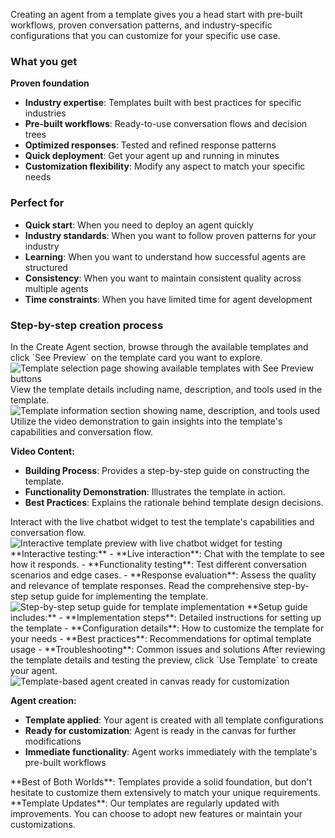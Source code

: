 Creating an agent from a template gives you a head start with pre-built workflows, proven conversation patterns, and industry-specific configurations that you can customize for your specific use case.

### What you get

**Proven foundation**

- **Industry expertise**: Templates built with best practices for specific industries
- **Pre-built workflows**: Ready-to-use conversation flows and decision trees
- **Optimized responses**: Tested and refined response patterns
- **Quick deployment**: Get your agent up and running in minutes
- **Customization flexibility**: Modify any aspect to match your specific needs

### Perfect for

- **Quick start**: When you need to deploy an agent quickly
- **Industry standards**: When you want to follow proven patterns for your industry
- **Learning**: When you want to understand how successful agents are structured
- **Consistency**: When you want to maintain consistent quality across multiple agents
- **Time constraints**: When you have limited time for agent development

### Step-by-step creation process

<Steps>
<Step title="Select template and preview">
  In the Create Agent section, browse through the available templates and click `See Preview` on the template card you want to explore.
  
  <Frame>
  <img src="/images/dashboard/agent/template/step-1-click-see-preview.png" alt="Template selection page showing available templates with See Preview buttons" />
  </Frame>
</Step>

<Step title="Review template details and video demonstration">
  View the template details including name, description, and tools used in the
  template.
  <Frame>
    <img
      src="/images/dashboard/agent/template/step-2-template-preview.png"
      alt="Template information section showing name, description, and tools used"
    />
  </Frame>
  Utilize the video demonstration to gain insights into the template's capabilities and conversation flow.

  **Video Content:**
  - **Building Process**: Provides a step-by-step guide on constructing the template.
  - **Functionality Demonstration**: Illustrates the template in action.
  - **Best Practices**: Explains the rationale behind template design decisions.
</Step>

<Step title="Test interactive agent">
  Interact with the live chatbot widget to test the template's capabilities and
  conversation flow.
  <Frame>
    <img
      src="/images/dashboard/agent/template/step-2-template-interactive.png"
      alt="Interactive template preview with live chatbot widget for testing"
    />
  </Frame>
  **Interactive testing:**
  - **Live interaction**: Chat with the template to see how it responds.
  - **Functionality testing**: Test different conversation scenarios and edge cases.
  - **Response evaluation**: Assess the quality and relevance of template responses.
</Step>

<Step title="Review step-by-step guide">
  Read the comprehensive step-by-step setup guide for implementing the template.
  <Frame>
    <img
      src="/images/dashboard/agent/template/step-2-step-by-step-setup-guide.png"
      alt="Step-by-step setup guide for template implementation"
    />
  </Frame>
  **Setup guide includes:**
  - **Implementation steps**: Detailed instructions for setting up the template
  - **Configuration details**: How to customize the template for your needs
  - **Best practices**: Recommendations for optimal template usage
  - **Troubleshooting**: Common issues and solutions
</Step>

<Step title="Use template and create agent">
  After reviewing the template details and testing the preview, click `Use Template` to create your agent.
  
  <Frame>
  <img src="/images/dashboard/agent/template/step-4-template-in-canvas.png" alt="Template-based agent created in canvas ready for customization" />
  </Frame>
  
  **Agent creation:**
  - **Template applied**: Your agent is created with all template configurations
  - **Ready for customization**: Agent is ready in the canvas for further modifications
  - **Immediate functionality**: Agent works immediately with the template's pre-built workflows
</Step>
</Steps>

<Tip>
  **Best of Both Worlds**: Templates provide a solid foundation, but don't
  hesitate to customize them extensively to match your unique requirements.
</Tip>

<Note>
  **Template Updates**: Our templates are regularly updated with improvements.
  You can choose to adopt new features or maintain your customizations.
</Note>
